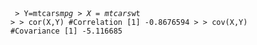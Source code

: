 


\section{Bivariate Data}
 
<code>
> Y=mtcars$mpg
> X=mtcars$wt
>
> cor(X,Y)          #Correlation
[1] -0.8676594
>
> cov(X,Y)          #Covariance
[1] -5.116685
</code>
<p>





